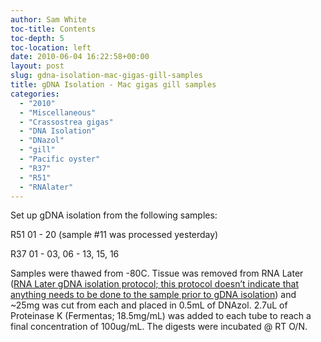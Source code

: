 ```yaml
---
author: Sam White
toc-title: Contents
toc-depth: 5
toc-location: left
date: 2010-06-04 16:22:58+00:00
layout: post
slug: gdna-isolation-mac-gigas-gill-samples
title: gDNA Isolation - Mac gigas gill samples
categories:
  - "2010"
  - "Miscellaneous"
  - "Crassostrea gigas"
  - "DNA Isolation"
  - "DNazol"
  - "gill"
  - "Pacific oyster"
  - "R37"
  - "R51"
  - "RNAlater"
---
```


Set up gDNA isolation from the following samples:

R51 01 - 20 (sample #11 was processed yesterday)

R37 01 - 03, 06 - 13, 15, 16

Samples were thawed from -80C. Tissue was removed from RNA Later ([RNA Later gDNA isolation protocol; this protocol doesn't indicate that anything needs to be done to the sample prior to gDNA isolation](https://github.com/RobertsLab/resources/blob/master/protocols/Commercial_Protocols/Ambion_RNAlater.pdf)) and ~25mg was cut from each and placed in 0.5mL of DNAzol. 2.7uL of Proteinase K (Fermentas; 18.5mg/mL) was added to each tube to reach a final concentration of 100ug/mL. The digests were incubated @ RT O/N.
